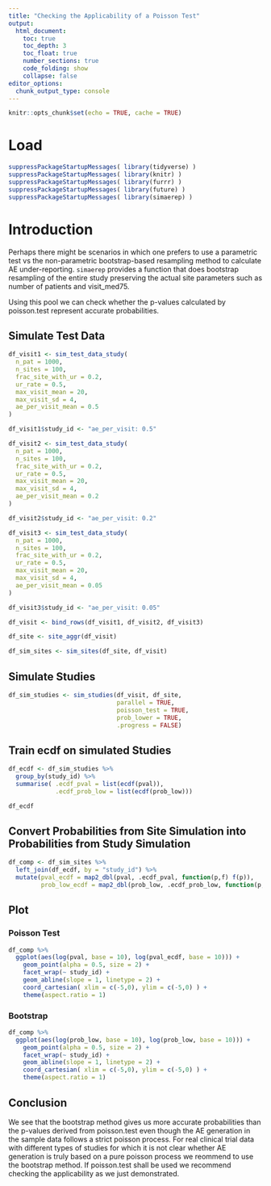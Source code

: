 ```yaml
---
title: "Checking the Applicability of a Poisson Test"
output:
  html_document:
    toc: true
    toc_depth: 3
    toc_float: true
    number_sections: true
    code_folding: show
    collapse: false
editor_options:
  chunk_output_type: console
---
```


```r
knitr::opts_chunk$set(echo = TRUE, cache = TRUE)
```

# Load
```r
suppressPackageStartupMessages( library(tidyverse) )
suppressPackageStartupMessages( library(knitr) )
suppressPackageStartupMessages( library(furrr) )
suppressPackageStartupMessages( library(future) )
suppressPackageStartupMessages( library(simaerep) )
```

# Introduction

Perhaps there might be scenarios in which one prefers to use a parametric test vs the non-parametric bootstrap-based resampling method to calculate AE under-reporting. `simaerep` provides a function that does bootstrap resampling of the entire study preserving the actual site parameters such as number of patients and visit_med75.

Using this pool we can check whether the p-values calculated by poisson.test represent accurate probabilities.


## Simulate Test Data

```r

df_visit1 <- sim_test_data_study(
  n_pat = 1000,
  n_sites = 100,
  frac_site_with_ur = 0.2,
  ur_rate = 0.5,
  max_visit_mean = 20,
  max_visit_sd = 4,
  ae_per_visit_mean = 0.5
)

df_visit1$study_id <- "ae_per_visit: 0.5"

df_visit2 <- sim_test_data_study(
  n_pat = 1000,
  n_sites = 100,
  frac_site_with_ur = 0.2,
  ur_rate = 0.5,
  max_visit_mean = 20,
  max_visit_sd = 4,
  ae_per_visit_mean = 0.2
)

df_visit2$study_id <- "ae_per_visit: 0.2"

df_visit3 <- sim_test_data_study(
  n_pat = 1000,
  n_sites = 100,
  frac_site_with_ur = 0.2,
  ur_rate = 0.5,
  max_visit_mean = 20,
  max_visit_sd = 4,
  ae_per_visit_mean = 0.05
)

df_visit3$study_id <- "ae_per_visit: 0.05"

df_visit <- bind_rows(df_visit1, df_visit2, df_visit3)

df_site <- site_aggr(df_visit)

df_sim_sites <- sim_sites(df_site, df_visit)
```

## Simulate Studies

```r
df_sim_studies <- sim_studies(df_visit, df_site,
                              parallel = TRUE,
                              poisson_test = TRUE,
                              prob_lower = TRUE,
                              .progress = FALSE)
```

## Train ecdf on simulated Studies

```r
df_ecdf <- df_sim_studies %>%
  group_by(study_id) %>%
  summarise( .ecdf_pval = list(ecdf(pval)),
             .ecdf_prob_low = list(ecdf(prob_low)))

df_ecdf
```

## Convert Probabilities from Site Simulation into Probabilities from Study Simulation

```r
df_comp <- df_sim_sites %>%
  left_join(df_ecdf, by = "study_id") %>%
  mutate(pval_ecdf = map2_dbl(pval, .ecdf_pval, function(p,f) f(p)),
         prob_low_ecdf = map2_dbl(prob_low, .ecdf_prob_low, function(p,f) f(p)))
```

## Plot

### Poisson Test

```r
df_comp %>%
  ggplot(aes(log(pval, base = 10), log(pval_ecdf, base = 10))) +
    geom_point(alpha = 0.5, size = 2) +
    facet_wrap(~ study_id) +
    geom_abline(slope = 1, linetype = 2) +
    coord_cartesian( xlim = c(-5,0), ylim = c(-5,0) ) +
    theme(aspect.ratio = 1)
```

### Bootstrap

```r
df_comp %>%
  ggplot(aes(log(prob_low, base = 10), log(prob_low, base = 10))) +
    geom_point(alpha = 0.5, size = 2) +
    facet_wrap(~ study_id) +
    geom_abline(slope = 1, linetype = 2) +
    coord_cartesian( xlim = c(-5,0), ylim = c(-5,0) ) +
    theme(aspect.ratio = 1)
```


## Conclusion

We see that the bootstrap method gives us more accurate probabilities than the p-values derived from poisson.test even though the AE generation in the sample data follows a strict poisson process. For real clinical trial data with different types of studies for which it is not clear whether AE generation is truly based on a pure poisson process we reommend to use the bootstrap method. If poisson.test shall be used we recommend checking the applicability as we just demonstrated.
